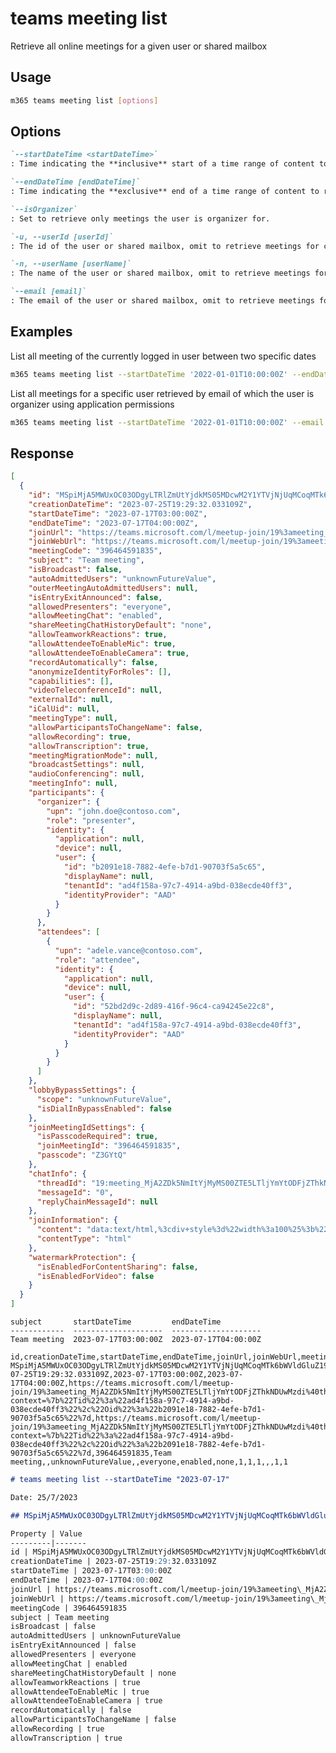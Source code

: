 
# teams meeting list

Retrieve all online meetings for a given user or shared mailbox

## Usage

```sh
m365 teams meeting list [options]
```

## Options

```md definition-list
`--startDateTime <startDateTime>`
: Time indicating the **inclusive** start of a time range of content to return.

`--endDateTime [endDateTime]`
: Time indicating the **exclusive** end of a time range of content to return.

`--isOrganizer`
: Set to retrieve only meetings the user is organizer for.

`-u, --userId [userId]`
: The id of the user or shared mailbox, omit to retrieve meetings for current signed in user. Use either `id`, `userName` or `email`, but not multiple. Use only when using application permissions.

`-n, --userName [userName]`
: The name of the user or shared mailbox, omit to retrieve meetings for current signed in user. Use either `id`, `userName` or `email`, but not multiple. Use only when using application permissions.

`--email [email]`
: The email of the user or shared mailbox, omit to retrieve meetings for current signed in user. Use either `id`, `userName` or `email`, but not multiple. Use only when using application permissions.
```

<Global />

## Examples

List all meeting of the currently logged in user between two specific dates

```sh
m365 teams meeting list --startDateTime '2022-01-01T10:00:00Z' --endDateTime '2022-03-31T23:59:59Z'
```

List all meetings for a specific user retrieved by email of which the user is organizer using application permissions

```sh
m365 teams meeting list --startDateTime '2022-01-01T10:00:00Z' --email user@tenant.com --isOrganizer
```

## Response

<Tabs>
  <TabItem value="JSON">

  ```json
  [
    {
      "id": "MSpiMjA5MWUxOC03ODgyLTRlZmUtYjdkMS05MDcwM2Y1YTVjNjUqMCoqMTk6bWVldGluZ19NakEyWkRrNU5tSXRZak15TVMwMFpURTVMVGxqWW1ZdE9ERmpaVGhrTkRVd016ZGlAdGhyZWFkLnYy",
      "creationDateTime": "2023-07-25T19:29:32.033109Z",
      "startDateTime": "2023-07-17T03:00:00Z",
      "endDateTime": "2023-07-17T04:00:00Z",
      "joinUrl": "https://teams.microsoft.com/l/meetup-join/19%3ameeting_MjA2ZDk5NmItYjMyMS00ZTE5LTljYmYtODFjZThkNDUwMzdi%40thread.v2/0?context=%7b%22Tid%22%3a%22ad4f158a-97c7-4914-a9bd-038ecde40ff3%22%2c%22Oid%22%3a%22b2091e18-7882-4efe-b7d1-90703f5a5c65%22%7d",
      "joinWebUrl": "https://teams.microsoft.com/l/meetup-join/19%3ameeting_MjA2ZDk5NmItYjMyMS00ZTE5LTljYmYtODFjZThkNDUwMzdi%40thread.v2/0?context=%7b%22Tid%22%3a%22ad4f158a-97c7-4914-a9bd-038ecde40ff3%22%2c%22Oid%22%3a%22b2091e18-7882-4efe-b7d1-90703f5a5c65%22%7d",
      "meetingCode": "396464591835",
      "subject": "Team meeting",
      "isBroadcast": false,
      "autoAdmittedUsers": "unknownFutureValue",
      "outerMeetingAutoAdmittedUsers": null,
      "isEntryExitAnnounced": false,
      "allowedPresenters": "everyone",
      "allowMeetingChat": "enabled",
      "shareMeetingChatHistoryDefault": "none",
      "allowTeamworkReactions": true,
      "allowAttendeeToEnableMic": true,
      "allowAttendeeToEnableCamera": true,
      "recordAutomatically": false,
      "anonymizeIdentityForRoles": [],
      "capabilities": [],
      "videoTeleconferenceId": null,
      "externalId": null,
      "iCalUid": null,
      "meetingType": null,
      "allowParticipantsToChangeName": false,
      "allowRecording": true,
      "allowTranscription": true,
      "meetingMigrationMode": null,
      "broadcastSettings": null,
      "audioConferencing": null,
      "meetingInfo": null,
      "participants": {
        "organizer": {
          "upn": "john.doe@contoso.com",
          "role": "presenter",
          "identity": {
            "application": null,
            "device": null,
            "user": {
              "id": "b2091e18-7882-4efe-b7d1-90703f5a5c65",
              "displayName": null,
              "tenantId": "ad4f158a-97c7-4914-a9bd-038ecde40ff3",
              "identityProvider": "AAD"
            }
          }
        },
        "attendees": [
          {
            "upn": "adele.vance@contoso.com",
            "role": "attendee",
            "identity": {
              "application": null,
              "device": null,
              "user": {
                "id": "52bd2d9c-2d89-416f-96c4-ca94245e22c8",
                "displayName": null,
                "tenantId": "ad4f158a-97c7-4914-a9bd-038ecde40ff3",
                "identityProvider": "AAD"
              }
            }
          }
        ]
      },
      "lobbyBypassSettings": {
        "scope": "unknownFutureValue",
        "isDialInBypassEnabled": false
      },
      "joinMeetingIdSettings": {
        "isPasscodeRequired": true,
        "joinMeetingId": "396464591835",
        "passcode": "Z3GYtQ"
      },
      "chatInfo": {
        "threadId": "19:meeting_MjA2ZDk5NmItYjMyMS00ZTE5LTljYmYtODFjZThkNDUwMzdi@thread.v2",
        "messageId": "0",
        "replyChainMessageId": null
      },
      "joinInformation": {
        "content": "data:text/html,%3cdiv+style%3d%22width%3a100%25%3b%22%3e%0d%0a++++%3cspan+style%3d%22white-space%3anowrap%3bcolor%3a%235F5F5F%3bopacity%3a.36%3b%22%3e________________________________________________________________________________%3c%2fspan%3e%0d%0a%3c%2fdiv%3e%0d%0a+%0d%0a+%3cdiv+class%3d%22me-email-text%22+style%3d%22color%3a%23252424%3bfont-family%3a%27Segoe+UI%27%2c%27Helvetica+Neue%27%2cHelvetica%2cArial%2csans-serif%3b%22+lang%3d%22en-US%22%3e%0d%0a++++%3cdiv+style%3d%22margin-top%3a+24px%3b+margin-bottom%3a+20px%3b%22%3e%0d%0a++++++++%3cspan+style%3d%22font-size%3a+24px%3b+color%3a%23252424%22%3eMicrosoft+Teams+meeting%3c%2fspan%3e%0d%0a++++%3c%2fdiv%3e%0d%0a++++%3cdiv+style%3d%22margin-bottom%3a+20px%3b%22%3e%0d%0a++++++++%3cdiv+style%3d%22margin-top%3a+0px%3b+margin-bottom%3a+0px%3b+font-weight%3a+bold%22%3e%0d%0a++++++++++%3cspan+style%3d%22font-size%3a+14px%3b+color%3a%23252424%22%3eJoin+on+your+computer%2c+mobile+app+or+room+device%3c%2fspan%3e%0d%0a++++++++%3c%2fdiv%3e%0d%0a++++++++%3ca+class%3d%22me-email-headline%22+style%3d%22font-size%3a+14px%3bfont-family%3a%27Segoe+UI+Semibold%27%2c%27Segoe+UI%27%2c%27Helvetica+Neue%27%2cHelvetica%2cArial%2csans-serif%3btext-decoration%3a+underline%3bcolor%3a+%236264a7%3b%22+href%3d%22https%3a%2f%2fteams.microsoft.com%2fl%2fmeetup-join%2f19%253ameeting_MjA2ZDk5NmItYjMyMS00ZTE5LTljYmYtODFjZThkNDUwMzdi%2540thread.v2%2f0%3fcontext%3d%257b%2522Tid%2522%253a%2522ad4f158a-97c7-4914-a9bd-038ecde40ff3%2522%252c%2522Oid%2522%253a%2522b2091e18-7882-4efe-b7d1-90703f5a5c65%2522%257d%22+target%3d%22_blank%22+rel%3d%22noreferrer+noopener%22%3eClick+here+to+join+the+meeting%3c%2fa%3e%0d%0a++++%3c%2fdiv%3e%0d%0a++++%3cdiv+style%3d%22margin-bottom%3a20px%3b+margin-top%3a20px%22%3e%0d%0a++++%3cdiv+style%3d%22margin-bottom%3a4px%22%3e%0d%0a++++++++%3cspan+data-tid%3d%22meeting-code%22+style%3d%22font-size%3a+14px%3b+color%3a%23252424%3b%22%3e%0d%0a++++++++++++Meeting+ID%3a+%3cspan+style%3d%22font-size%3a16px%3b+color%3a%23252424%3b%22%3e396+464+591+835%3c%2fspan%3e%0d%0a+++++++%3c%2fspan%3e%0d%0a+++++++++++%3cbr+%2f%3e%3cspan+style%3d%22font-size%3a+14px%3b+color%3a%23252424%3b%22%3e+Passcode%3a+%3c%2fspan%3e+%3cspan+style%3d%22font-size%3a+16px%3b+color%3a%23252424%3b%22%3e+Z3GYtQ+%3c%2fspan%3e%0d%0a++++++++%3cdiv+style%3d%22font-size%3a+14px%3b%22%3e%3ca+class%3d%22me-email-link%22+style%3d%22font-size%3a+14px%3btext-decoration%3a+underline%3bcolor%3a+%236264a7%3bfont-family%3a%27Segoe+UI%27%2c%27Helvetica+Neue%27%2cHelvetica%2cArial%2csans-serif%3b%22+target%3d%22_blank%22+href%3d%22https%3a%2f%2fwww.microsoft.com%2fen-us%2fmicrosoft-teams%2fdownload-app%22+rel%3d%22noreferrer+noopener%22%3e%0d%0a++++++++Download+Teams%3c%2fa%3e+%7c+%3ca+class%3d%22me-email-link%22+style%3d%22font-size%3a+14px%3btext-decoration%3a+underline%3bcolor%3a+%236264a7%3bfont-family%3a%27Segoe+UI%27%2c%27Helvetica+Neue%27%2cHelvetica%2cArial%2csans-serif%3b%22+target%3d%22_blank%22+href%3d%22https%3a%2f%2fwww.microsoft.com%2fmicrosoft-teams%2fjoin-a-meeting%22+rel%3d%22noreferrer+noopener%22%3eJoin+on+the+web%3c%2fa%3e%3c%2fdiv%3e%0d%0a++++%3c%2fdiv%3e%0d%0a+%3c%2fdiv%3e%0d%0a++++%0d%0a++++++%0d%0a++++%0d%0a++++%0d%0a++++%0d%0a++++%3cdiv+style%3d%22margin-bottom%3a+24px%3bmargin-top%3a+20px%3b%22%3e%0d%0a++++++++%3ca+class%3d%22me-email-link%22+style%3d%22font-size%3a+14px%3btext-decoration%3a+underline%3bcolor%3a+%236264a7%3bfont-family%3a%27Segoe+UI%27%2c%27Helvetica+Neue%27%2cHelvetica%2cArial%2csans-serif%3b%22+target%3d%22_blank%22+href%3d%22https%3a%2f%2faka.ms%2fJoinTeamsMeeting%22+rel%3d%22noreferrer+noopener%22%3eLearn+More%3c%2fa%3e++%7c+%3ca+class%3d%22me-email-link%22+style%3d%22font-size%3a+14px%3btext-decoration%3a+underline%3bcolor%3a+%236264a7%3bfont-family%3a%27Segoe+UI%27%2c%27Helvetica+Neue%27%2cHelvetica%2cArial%2csans-serif%3b%22+target%3d%22_blank%22+href%3d%22https%3a%2f%2fteams.microsoft.com%2fmeetingOptions%2f%3forganizerId%3db2091e18-7882-4efe-b7d1-90703f5a5c65%26tenantId%3dad4f158a-97c7-4914-a9bd-038ecde40ff3%26threadId%3d19_meeting_MjA2ZDk5NmItYjMyMS00ZTE5LTljYmYtODFjZThkNDUwMzdi%40thread.v2%26messageId%3d0%26language%3den-US%22+rel%3d%22noreferrer+noopener%22%3eMeeting+options%3c%2fa%3e+%0d%0a++++++%3c%2fdiv%3e%0d%0a%3c%2fdiv%3e%0d%0a%3cdiv+style%3d%22font-size%3a+14px%3b+margin-bottom%3a+4px%3bfont-family%3a%27Segoe+UI%27%2c%27Helvetica+Neue%27%2cHelvetica%2cArial%2csans-serif%3b%22%3e%0d%0a%0d%0a%3c%2fdiv%3e%0d%0a%3cdiv+style%3d%22font-size%3a+12px%3b%22%3e%0d%0a%0d%0a%3c%2fdiv%3e%0d%0a%0d%0a%3c%2fdiv%3e%0d%0a%3cdiv+style%3d%22width%3a100%25%3b%22%3e%0d%0a++++%3cspan+style%3d%22white-space%3anowrap%3bcolor%3a%235F5F5F%3bopacity%3a.36%3b%22%3e________________________________________________________________________________%3c%2fspan%3e%0d%0a%3c%2fdiv%3e",
        "contentType": "html"
      },
      "watermarkProtection": {
        "isEnabledForContentSharing": false,
        "isEnabledForVideo": false
      }
    }
  ]
  ```

  </TabItem>
  <TabItem value="Text">

  ```text
  subject       startDateTime         endDateTime
  ------------  --------------------  --------------------
  Team meeting  2023-07-17T03:00:00Z  2023-07-17T04:00:00Z
  ```

  </TabItem>
  <TabItem value="CSV">

  ```csv
  id,creationDateTime,startDateTime,endDateTime,joinUrl,joinWebUrl,meetingCode,subject,isBroadcast,autoAdmittedUsers,isEntryExitAnnounced,allowedPresenters,allowMeetingChat,shareMeetingChatHistoryDefault,allowTeamworkReactions,allowAttendeeToEnableMic,allowAttendeeToEnableCamera,recordAutomatically,allowParticipantsToChangeName,allowRecording,allowTranscription
  MSpiMjA5MWUxOC03ODgyLTRlZmUtYjdkMS05MDcwM2Y1YTVjNjUqMCoqMTk6bWVldGluZ19NakEyWkRrNU5tSXRZak15TVMwMFpURTVMVGxqWW1ZdE9ERmpaVGhrTkRVd016ZGlAdGhyZWFkLnYy,2023-07-25T19:29:32.033109Z,2023-07-17T03:00:00Z,2023-07-17T04:00:00Z,https://teams.microsoft.com/l/meetup-join/19%3ameeting_MjA2ZDk5NmItYjMyMS00ZTE5LTljYmYtODFjZThkNDUwMzdi%40thread.v2/0?context=%7b%22Tid%22%3a%22ad4f158a-97c7-4914-a9bd-038ecde40ff3%22%2c%22Oid%22%3a%22b2091e18-7882-4efe-b7d1-90703f5a5c65%22%7d,https://teams.microsoft.com/l/meetup-join/19%3ameeting_MjA2ZDk5NmItYjMyMS00ZTE5LTljYmYtODFjZThkNDUwMzdi%40thread.v2/0?context=%7b%22Tid%22%3a%22ad4f158a-97c7-4914-a9bd-038ecde40ff3%22%2c%22Oid%22%3a%22b2091e18-7882-4efe-b7d1-90703f5a5c65%22%7d,396464591835,Team meeting,,unknownFutureValue,,everyone,enabled,none,1,1,1,,,1,1
  ```

  </TabItem>
  <TabItem value="Markdown">

  ```md
  # teams meeting list --startDateTime "2023-07-17"

  Date: 25/7/2023

  ## MSpiMjA5MWUxOC03ODgyLTRlZmUtYjdkMS05MDcwM2Y1YTVjNjUqMCoqMTk6bWVldGluZ19NakEyWkRrNU5tSXRZak15TVMwMFpURTVMVGxqWW1ZdE9ERmpaVGhrTkRVd016ZGlAdGhyZWFkLnYy

  Property | Value
  ---------|-------
  id | MSpiMjA5MWUxOC03ODgyLTRlZmUtYjdkMS05MDcwM2Y1YTVjNjUqMCoqMTk6bWVldGluZ19NakEyWkRrNU5tSXRZak15TVMwMFpURTVMVGxqWW1ZdE9ERmpaVGhrTkRVd016ZGlAdGhyZWFkLnYy
  creationDateTime | 2023-07-25T19:29:32.033109Z
  startDateTime | 2023-07-17T03:00:00Z
  endDateTime | 2023-07-17T04:00:00Z
  joinUrl | https://teams.microsoft.com/l/meetup-join/19%3ameeting\_MjA2ZDk5NmItYjMyMS00ZTE5LTljYmYtODFjZThkNDUwMzdi%40thread.v2/0?context=%7b%22Tid%22%3a%22ad4f158a-97c7-4914-a9bd-038ecde40ff3%22%2c%22Oid%22%3a%22b2091e18-7882-4efe-b7d1-90703f5a5c65%22%7d
  joinWebUrl | https://teams.microsoft.com/l/meetup-join/19%3ameeting\_MjA2ZDk5NmItYjMyMS00ZTE5LTljYmYtODFjZThkNDUwMzdi%40thread.v2/0?context=%7b%22Tid%22%3a%22ad4f158a-97c7-4914-a9bd-038ecde40ff3%22%2c%22Oid%22%3a%22b2091e18-7882-4efe-b7d1-90703f5a5c65%22%7d
  meetingCode | 396464591835
  subject | Team meeting
  isBroadcast | false
  autoAdmittedUsers | unknownFutureValue
  isEntryExitAnnounced | false
  allowedPresenters | everyone
  allowMeetingChat | enabled
  shareMeetingChatHistoryDefault | none
  allowTeamworkReactions | true
  allowAttendeeToEnableMic | true
  allowAttendeeToEnableCamera | true
  recordAutomatically | false
  allowParticipantsToChangeName | false
  allowRecording | true
  allowTranscription | true
  ```

  </TabItem>
</Tabs>

